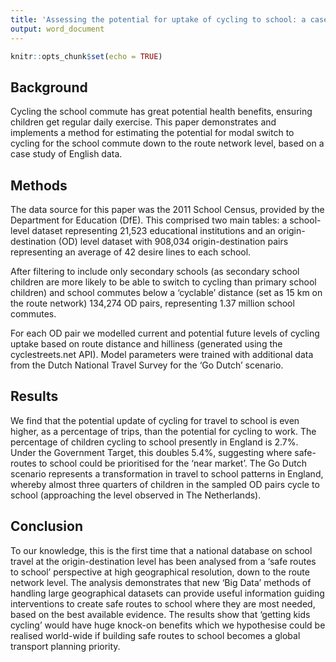 ```yaml
---
title: 'Assessing the potential for uptake of cycling to school: a case study of England'
output: word_document
---
```


```r
knitr::opts_chunk$set(echo = TRUE)
```

## Background

<!-- Travel to school is the most regular type of travel undertaken by children across the world. -->
<!-- This 'school commute' is generally of a shorter distance than commuting to work, especially in areas with high levels of school accessibility. -->
Cycling the school commute has great potential health benefits, ensuring children get regular daily exercise.
This paper demonstrates and implements a method for estimating the potential for modal switch to cycling for the school commute down to the route network level, based on a case study of English data.
  
## Methods

The data source for this paper was the 2011 School Census, provided by the Department for Education (DfE). This comprised two main tables: a school-level dataset representing 21,523 educational institutions and an origin-destination (OD) level dataset with 908,034 origin-destination pairs representing an average of 42 desire lines to each school.

After filtering to include only secondary schools (as secondary school children are more likely to be able to switch to cycling than primary school children) and school commutes below a 'cyclable' distance (set as 15 km on the route network) 134,274 OD pairs, representing 1.37 million school commutes.

For each OD pair we modelled current and potential future levels of cycling uptake based on route distance and hilliness (generated using the cyclestreets.net API). Model parameters were trained with additional data from the Dutch National Travel Survey for the 'Go Dutch' scenario.

<!-- We created extended functions in the **stplanr** R package that enabled the conversion -->

## Results

We find that the potential update of cycling for travel to school is even higher, as a percentage of trips, than the potential for cycling to work.
The percentage of children cycling to school presently in England is 2.7%. Under the Government Target, this doubles 5.4%, suggesting where safe-routes to school could be prioritised for the 'near market'.
The Go Dutch scenario represents a transformation in travel to school patterns in England, whereby almost three quarters of children in the sampled OD pairs cycle to school (approaching the level observed in The Netherlands). 

## Conclusion

To our knowledge, this is the first time that a national database on school travel at the origin-destination level has been analysed from a 'safe routes to school' perspective at high geographical resolution, down to the route network level.
The analysis demonstrates that new 'Big Data' methods of handling large geographical datasets can provide useful information guiding interventions to create safe routes to school where they are most needed, based on the best available evidence.
The results show that 'getting kids cycling' would have huge knock-on benefits which we hypothesise could be realised world-wide if building safe routes to school becomes a global transport planning priority.

